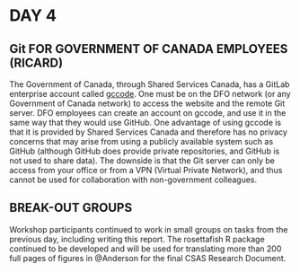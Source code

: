 # DAY 4

## Git FOR GOVERNMENT OF CANADA EMPLOYEES (RICARD)

The Government of Canada, through Shared Services Canada, has a GitLab
enterprise account called [gccode](https://gccode.ssc-spc.gc.ca "gccode
homepage"). One must be on the DFO network (or any Government of Canada
network) to access the website and the remote Git server. DFO employees can
create an account on gccode, and use it in the same way that they would use
GitHub. One advantage of using gccode is that it is provided by Shared Services
Canada and therefore has no privacy concerns that may arise from using a
publicly available system such as GitHub (although GitHub does provide private
repositories, and GitHub is not used to share data).
The downside is that the Git server
can only be access from your office or from a VPN (Virtual Private Network), and
thus
cannot be used for collaboration with non-government colleagues.

## BREAK-OUT GROUPS

Workshop participants continued to work in small groups on tasks from the
previous day, including writing this report. The rosettafish R package continued
to be developed and will be used for translating more than 200 full pages of 
figures in @Anderson for the final CSAS Research Document.
